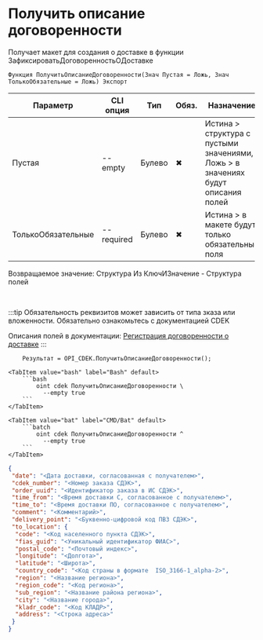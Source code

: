 ﻿---
sidebar_position: 8
---


# Получить описание договоренности
 Получает макет для создания о доставке в функции ЗафиксироватьДоговоренностьОДоставке



`Функция ПолучитьОписаниеДоговоренности(Знач Пустая = Ложь, Знач ТолькоОбязательные = Ложь) Экспорт`

  | Параметр | CLI опция | Тип | Обяз. | Назначение |
  |-|-|-|-|-|
  | Пустая | --empty | Булево | &#x2716; | Истина > структура с пустыми значениями, Ложь > в значениях будут описания полей |
  | ТолькоОбязательные | --required | Булево | &#x2716; | Истина > в макете будут только обязательные поля |

  
  Возвращаемое значение:   Структура Из КлючИЗначение - Структура полей

<br/>

:::tip
Обязательность реквизитов может зависить от типа зказа или вложенности. Обязательно ознакомьтесь с документацией CDEK

Описания полей в документации: [Регистрация договоренности о доставке](https://api-docs.cdek.ru/36981338.html)
:::
<br/>



```bsl title="Пример использования для 1С:Предприятие/OneScript"
    Результат = OPI_CDEK.ПолучитьОписаниеДоговоренности();
```
    

 <Tabs>
  
    <TabItem value="bash" label="Bash" default>
        ```bash
            oint cdek ПолучитьОписаниеДоговоренности \
              --empty true
        ```
    </TabItem>
  
    <TabItem value="bat" label="CMD/Bat" default>
        ```batch
            oint cdek ПолучитьОписаниеДоговоренности ^
              --empty true
        ```
    </TabItem>
</Tabs>


```json title="Результат"
{
 "date": "<Дата доставки, согласованная с получателем>",
 "cdek_number": "<Номер заказа СДЭК>",
 "order_uuid": "<Идентификатор заказа в ИС СДЭК>",
 "time_from": "<Время доставки С, согласованное с получателем>",
 "time_to": "<Время доставки ПО, согласованное с получателем>",
 "comment": "<Комментарий>",
 "delivery_point": "<Буквенно-цифровой код ПВЗ СДЭК>",
 "to_location": {
  "code": "<Код населенного пункта СДЭК>",
  "fias_guid": "<Уникальный идентификатор ФИАС>",
  "postal_code": "<Почтовый индекс>",
  "longitude": "<Долгота>",
  "latitude": "<Широта>",
  "country_code": "<Код страны в формате  ISO_3166-1_alpha-2>",
  "region": "<Название региона>",
  "region_code": "<Код региона>",
  "sub_region": "<Название района региона>",
  "city": "<Название города>",
  "kladr_code": "<Код КЛАДР>",
  "address": "<Строка адреса>"
 }
}
```
